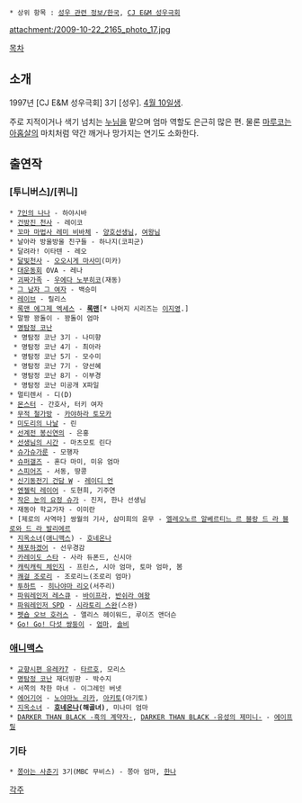 * 상위 항목 : [[성우 관련 정보/한국]], [[CJ E&M 성우극회]]

attachment:/2009-10-22_2165_photo_17.jpg

[[목차]]
== 소개 ==
1997년 [CJ E&M 성우극회] 3기 [성우]. [[4월 10일]]생.

주로 지적이거나 색기 넘치는 [[누님]]을 맡으며 엄마 역할도 은근히 많은 편. 물론 [[마루코는 아홉살]]의 마치처럼 약간 깨거나 망가지는 연기도 소화한다.

== 출연작 ==
=== [투니버스]/[퀴니] ===
 * [[7인의 나나]] - 하야시바
 * [[건방진 천사]] - 레이코
 * [[오자마녀 도레미#s-2.4|꼬마 마법사 레미 비바체]] - [[유키 선생님|양호선생님]], [[마녀계의 여왕님|여왕님]]
 * 날아라 방울방울 친구들 - 하나지(코피군)
 * 달려라! 이타텐 - 레오
 * [[달빛천사]] - [[오오시게 마사미]](미카) 
 * [[대운동회]] OVA - 레나
 * [[괴짜가족]] - [[우에다 노부히코]](재동)
 * [[그 남자 그 여자]] - 백승미
 * [[레이브#s-2|레이브]] - 릴리스
 * [[록맨 EXE 시리즈|록맨 에그제 엑세스]] - '''[[록맨.EXE|록맨]]'''[* 나머지 시리즈는 [[이지영(성우)|이지영]].]
 * 말짱 꽝돌이 - 꽝돌이 엄마
 * [[명탐정 코난]]
  * 명탐정 코난 3기 - 나미향
  * 명탐정 코난 4기 - 최아라
  * 명탐정 코난 5기 - 모수미
  * 명탐정 코난 7기 - 양선혜
  * 명탐정 코난 8기 - 이부경
  * 명탐정 코난 미공개 X파일
 * 멀티렌서 - 디(D)
 * [[몬스터(만화)|몬스터]] - 간호사, 터키 여자
 * [[무적 철가방]] - [[카야하라 토모카]]
 * [[미도리의 나날]] - 린
 * [[선계전 봉신연의]] - 은홍 
 * [[선생님의 시간]] - 마츠모토 린다
 * [[슈가슈가룬]] - 모행자 
 * [[슈퍼갤즈]] - 혼다 마미, 미유 엄마
 * [[스피어즈]] - 서동, 땅콩 
 * [[신기동전기 건담 W]] - [[레이디 언]]
 * [[엔젤릭 레이어]] - 도현희, 기주연 
 * [[작은 눈의 요정 슈가]] - 진저, 한나 선생님
 * 재동아 학교가자 - 이미란 
 * [제로의 사역마] 쌍월의 기사, 삼미희의 윤무 - [[엘레오노르 알베르티느 르 블랑 드 라 블로와 드 라 발리에르]]
 * [[지옥소녀]]([[애니맥스]]) - [[호네온나]]
 * [[체포하겠어]] - 선우경감 
 * [[카레이도 스타]] - 사라 듀폰드, 신시아
 * [[캐릭캐릭 체인지]] - 프린스, 시아 엄마, 토마 엄마, 봄
 * [[쾌걸 조로리]] - 조로리느(조로리 엄마) 
 * [[투하트#s-4|투하트]] - [[히나야마 리오]](서주리)
 * [[파워레인저 라이트스피드 레스큐|파워레인저 레스큐]] - [[파워레인저 라이트스피드 레스큐#s-2|바이프라]], [[파워레인저 라이트스피드 레스큐#s-2|반쉬라 여왕]]
 * [[특수전대 데카렌쟈|파워레인저 SPD]] - [[시라토리 스완]](스완)
 * [[펫숍 오브 호러스]] - 앨리스 헤이워드, 루이즈 앤더슨
 * [[Go! Go! 다섯 쌍둥이]] - [[Go! Go! 다섯 쌍둥이#s-2.12|엄마]], [[Go! Go! 다섯 쌍둥이#s-2.10|솔비]]

=== [[애니맥스]] ===
 * [[교향시편 유레카7]] - [[타르호]], 모리스
 * [[명탐정 코난]] 재더빙판 - 박수지
 * 서쪽의 착한 마녀 - 이그레인 버넷
 * [[에어기어]] - [[노야마노 리카]], [[와니지마 아키토|아키토]](아기토)
 * [[지옥소녀]] - '''[[호네온나]](해골녀)''', 미나미 엄마
 * [[DARKER THAN BLACK -흑의 계약자-]], [[DARKER THAN BLACK -유성의 제미니-]] - [[에이프릴]]

=== 기타 ===
 * [[아즈키쨩#s-2.1|쫑아는 사춘기]] 3기(MBC 무비스) - 쫑아 엄마, [[아즈키쨩/기타 등장인물#s-4|한나]]

[[각주]]
